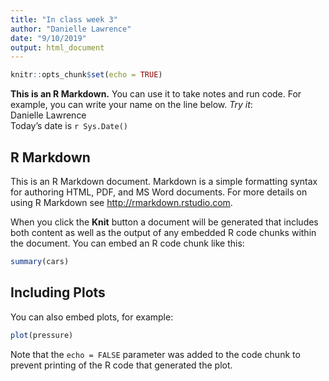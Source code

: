 ```yaml
---
title: "In class week 3"
author: "Danielle Lawrence"
date: "9/10/2019"
output: html_document
---
```


```r
knitr::opts_chunk$set(echo = TRUE)
```


**This is an R Markdown.** You can use it to take notes and run code. For example, you can write your name on the line below. _Try it_:  
Danielle Lawrence  
Today's date is `r Sys.Date()`


## R Markdown

This is an R Markdown document. Markdown is a simple formatting syntax for authoring HTML, PDF, and MS Word documents. For more details on using R Markdown see <http://rmarkdown.rstudio.com>.

When you click the **Knit** button a document will be generated that includes both content as well as the output of any embedded R code chunks within the document. You can embed an R code chunk like this:

```r
summary(cars)
```

## Including Plots

You can also embed plots, for example:

```r
plot(pressure)
```

Note that the `echo = FALSE` parameter was added to the code chunk to prevent printing of the R code that generated the plot.
